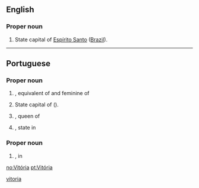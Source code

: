 {{also|vitória}}
==English==

===Proper noun===
{{en-proper noun}}

# State capital of [[Espírito Santo]] ([[Brazil]]).

[[Category:English terms spelled with Ó|vitoria]]

----

==Portuguese==
===Proper noun===
{{pt-proper noun|f}}

# {{given name|female|lang=pt}}, equivalent of {{l/en|Victor}} and feminine of {{l/pt|Vítor}}
# State capital of {{l/pt|Espírito Santo}} ({{l/pt|Brazil}}).
# {{l/en|Victoria}}, queen of {{l/en|England}}
# {{l/en|Victoria}}, state in {{l/en|Australia}}

===Proper noun===
{{pt-proper noun|m}}

# {{l/en|Victoria}}, {{l/en|lake}} in {{l/en|Africa}}

[[no:Vitória]]
[[pt:Vitória]]